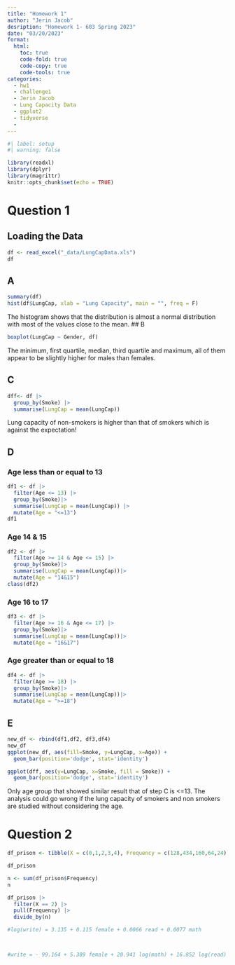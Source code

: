```yaml
---
title: "Homework 1"
author: "Jerin Jacob"
desription: "Homework 1- 603 Spring 2023"
date: "03/20/2023"
format:
  html:
    toc: true
    code-fold: true
    code-copy: true
    code-tools: true
categories:
  - hw1
  - challenge1
  - Jerin Jacob
  - Lung Capacity Data
  - ggplot2
  - tidyverse
  - 
---
```


```r
#| label: setup
#| warning: false

library(readxl)
library(dplyr)
library(magrittr)
knitr::opts_chunk$set(echo = TRUE)
```
# Question 1

## Loading the Data

```r
df <- read_excel("_data/LungCapData.xls")
df
```

## A
```r
summary(df)
hist(df$LungCap, xlab = "Lung Capacity", main = "", freq = F)

```
The histogram shows that the distribution is almost a normal distribution with most of the values close to the mean. 
## B
```r
boxplot(LungCap ~ Gender, df)

```
The minimum, first quartile, median, third quartile and maximum, all of them appear to be slightly higher for males than females.

## C
```r
dff<- df |>
  group_by(Smoke) |>
  summarise(LungCap = mean(LungCap))
```

Lung capacity of non-smokers is higher than that of smokers which is against the expectation!

## D
### Age less than or equal to 13
```r
df1 <- df |>
  filter(Age <= 13) |>
  group_by(Smoke)|>
  summarise(LungCap = mean(LungCap)) |>
  mutate(Age = "<=13")
df1
```

### Age 14 & 15
```r
df2 <- df |>
  filter(Age >= 14 & Age <= 15) |>
  group_by(Smoke)|>
  summarise(LungCap = mean(LungCap))|>
  mutate(Age = "14&15")
class(df2)
```

### Age 16 to 17

```r
df3 <- df |>
  filter(Age >= 16 & Age <= 17) |>
  group_by(Smoke)|>
  summarise(LungCap = mean(LungCap))|>
  mutate(Age = "16&17")
```

### Age greater than or equal to 18

```r
df4 <- df |>
  filter(Age >= 18) |>
  group_by(Smoke)|>
  summarise(LungCap = mean(LungCap))|>
  mutate(Age = ">=18")
```

## E
```r
new_df <- rbind(df1,df2, df3,df4)
new_df
ggplot(new_df, aes(fill=Smoke, y=LungCap, x=Age)) +
  geom_bar(position='dodge', stat='identity')

ggplot(dff, aes(y=LungCap, x=Smoke, fill = Smoke)) +
  geom_bar(position='dodge', stat='identity')  

```
Only age group that showed similar result that of step C is <=13. The analysis could go wrong if the lung capacity of smokers and non smokers are studied without considering the age.

# Question 2

```r
df_prison <- tibble(X = c(0,1,2,3,4), Frequency = c(128,434,160,64,24))

df_prison

n <- sum(df_prison$Frequency)
n

```

```r
df_prison |>
  filter(X == 2) |>
  pull(Frequency) |>
  divide_by(n)

```

```r
#log(write) = 3.135 + 0.115 female + 0.0066 read + 0.0077 math



#write = - 99.164 + 5.389 female + 20.941 log(math) + 16.852 log(read)



```


